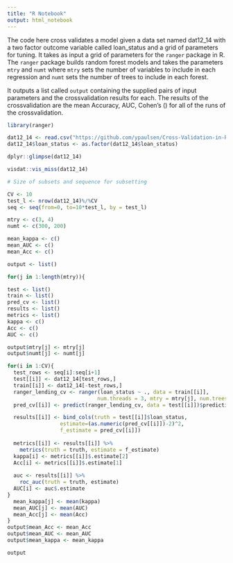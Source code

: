 ---
title: "R Notebook"
output: html_notebook
---

The code here cross validates a model given a data set named dat12_14 with a two factor outcome variable called 
loan_status and a grid of parameters for tuning. It takes as input a grid of parameters for the `ranger` package 
in R. The `ranger` package builds random forest models and takes the parameters `mtry` and `numt` where `mtry` sets
the number of variables to include in each regression and `numt` sets the number of trees to include in each forest.

It outputs a list called `output` containing the supplied pairs of input parameters and the crossvalidation results
for each. The results of the crossvalidation are the mean Accuracy, AUC, Cohen's \(\kappa\) for all of the runs of the crossvalidation.    


```{r}
library(ranger)
```

```{r}
dat12_14 <- read.csv("https://github.com/ypaulsen/Cross-Validation-in-R/raw/main/dat12_14a.csv") 
dat12_14$loan_status <- as.factor(dat12_14$loan_status)
```

```{r}
dplyr::glimpse(dat12_14)
```

```{r}
visdat::vis_miss(dat12_14)
```

```{r}
# Size of subsets and sequence for subsetting       

CV <- 10
test_l <- nrow(dat12_14)%/%CV
seq <- seq(from=0, to=10*test_l, by = test_l)
```

```{r}

mtry <- c(3, 4)
numt <- c(300, 200)

mean_kappa <- c()
mean_AUC <- c()
mean_Acc <- c()

output <- list()

for(j in 1:length(mtry)){

test <- list()
train <- list()
pred_cv <- list()
results <- list()
metrics <- list()
kappa <- c()
Acc <- c()
AUC <- c()

output$mtry[j] <- mtry[j]
output$numt[j] <- numt[j]

for(i in 1:CV){
  test_rows <- seq[i]:seq[i+1]
  test[[i]] <- dat12_14[test_rows,]
  train[[i]] <- dat12_14[-test_rows,]
  ranger_lending_cv <- ranger(loan_status ~ ., data = train[[i]], 
                             num.threads = 3, mtry = mtry[j], num.trees = numt[j])
  pred_cv[[i]] <- predict(ranger_lending_cv, data = test[[i]])$predictions

  results[[i]] <- bind_cols(truth = test[[i]]$loan_status, 
                 estimate=(as.numeric(pred_cv[[i]])-2)^2, 
                 f_estimate = pred_cv[[i]])
  
  metrics[[i]] <- results[[i]] %>% 
    metrics(truth = truth, estimate = f_estimate)
  kappa[i] <- metrics[[i]]$.estimate[2] 
  Acc[i] <- metrics[[i]]$.estimate[1]
  
  auc <- results[[i]] %>%
    roc_auc(truth = truth, estimate)
  AUC[i] <- auc$.estimate
}
  mean_kappa[j] <- mean(kappa)
  mean_AUC[j] <- mean(AUC)
  mean_Acc[j] <- mean(Acc)
}  
output$mean_Acc <- mean_Acc
output$mean_AUC <- mean_AUC
output$mean_kappa <- mean_kappa
```

```{r}
output
```
























